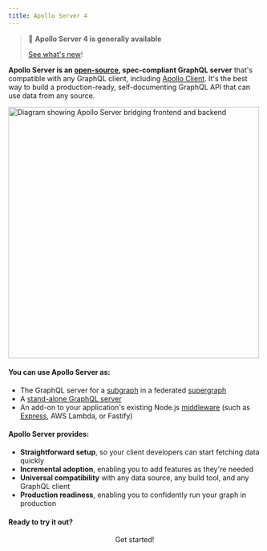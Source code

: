 ```yaml
---
title: Apollo Server 4
---
```


> 📣 **Apollo Server 4 is generally available**
>
> [See what's new](./migration/)!

**Apollo Server is an [open-source](https://github.com/apollographql/apollo-server), spec-compliant GraphQL server** that's compatible with any GraphQL client, including [Apollo Client](/react). It's the best way to build a production-ready, self-documenting GraphQL API that can use data from any source.

<img src="./images/frontend_backend_diagram.svg" width="500" alt="Diagram showing Apollo Server bridging frontend and backend" />

#### You can use Apollo Server as:

* The GraphQL server for a [subgraph](/federation/building-supergraphs/subgraphs-apollo-server) in a federated [supergraph](/intro/platform/)
* A [stand-alone GraphQL server](./api/standalone)
* An add-on to your application's existing Node.js [middleware](./integrations/integration-index) (such as [Express](./api/express-middleware), AWS Lambda, or Fastify)

#### Apollo Server provides:

*  **Straightforward setup**, so your client developers can start fetching data quickly
*  **Incremental adoption**, enabling you to add features as they're needed
*  **Universal compatibility** with any data source, any build tool, and any GraphQL client
*  **Production readiness**, enabling you to confidently run your graph in production


#### Ready to try it out?

<div align="center">
  <ButtonLink href="./getting-started" size="lg">
    Get started!
  </ButtonLink>
</div>
